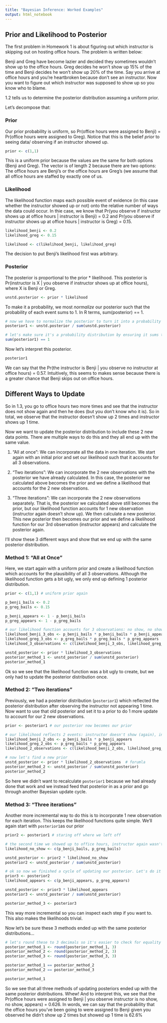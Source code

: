 ```yaml
---
title: "Bayesian Inference: Worked Examples"
output: html_notebook
---
```


## Prior and Likelihood to Posterior

The first problem in Homework 1 is about figuring out which instructor is skipping out on hosting office hours. The problem is written below:

Benji and Greg have become lazier and decided they sometimes wouldn't show up to the office hours. Greg decides he won't show up 15% of the time and Benji decides he won't show up 20% of the time. Say you arrive at office hours and you're heartbroken because don't see an instructor. Now you want to figure out which instructor was supposed to show up so you know who to blame.

1.2 tells us to determine the posterior distribution assuming a uniform prior.

Let's decompose that:

### Prior
Our prior probability is uniform, so Pr(office hours were assigned to Benji) = Pr(office hours were assigned to Greg). Notice that this is the belief _prior_ to seeing data/ observing if an instructor showed up.
```r
prior <- c(1,1) 
```
This is a uniform prior because the values are the same for both options (Benji and Greg). The vector is of length 2 because there are two options: The office hours are Benji's or the office hours are Greg's (we assume that all office hours are staffed by exactly one of us.


### Likelihood
The likelihood function maps each possible event of evidence (in this case whether the instructor showed up or not) onto the relative number of ways the data could occur. In thie case, we know that Pr(you observe if instructor shows up at office hours | instructor is Benji) = 0.2 and Pr(you observe if instructor shows up at office hours | instructor is Greg) = 0.15.
```r
likelihood_benji <- 0.2
likelihood_greg <- 0.15

likelihood <- c(likelihood_benji, likelihood_greg)
```
The decision to put Benji's likelihood first was arbitrary.

### Posterior 
The posterior is proportional to the prior * likelihood. This posterior is Pr(instructor is X | you observe if instructor shows up at office hours), where X is Benji or Greg.
```r
unstd.posterior <- prior * likelihood
```

To make it a probability, we most *normalize* our posterior such that the probability of each event sums to 1. In R terms, sum(posterior) == 1.
```r
# now we have to normalize the posterior to turn it into a probability
posterior1 <- unstd.posterior / sum(unstd.posterior)

# let's make sure it's a probability distribution by ensuring it sums to 1
sum(posterior1) == 1
```

Now let's interpret this posterior.
```r
posterior1
```
We can say that the Pr(the instructor is Benji | you observe no instructor at office hours) = 0.57. 
Intuitively, this seems to makes sense because there is a greater chance that Benji skips out on office hours.

## Different Ways to Update

So in 1.3, you go to office hours two more times and see that the instructor does not show again and then he does (but you don't know who it is). So in total, we observe that the instructor doesn't show up 2 times and instructor shows up 1 time.

Now we want to update the posterior distribution to include these 2 new data points. There are multiple ways to do this and they all end up with the same value.

1. "All at once": We can incorporate all the data in one iteration. We start again with an initial prior and set our likelihood such that it accounts for all 3 observations.

2. "Two iterations": We can incorporate the 2 new observations with the posterior we have already calculated. In this case, the posterior we calculated above becomes the prior and we define a likelihood that accounts for the 2 new observations.

3. "Three iterations": We can incorporate the 2 new observations separately. That is, the posterior we calculated above still becomes the prior, but our likelihood function accounts for 1 new observation (instructor again doesn't show up). We then calculate a new posterior. This new posterior then becomes our prior and we define a likelihood function for our 3rd observation (instructor appears) and calculate the posterior again.

I'll show these 3 different ways and show that we end up with the same posterior distribution.

### Method 1: "All at Once"
Here, we start again with a uniform prior and create a likelihood function which accounts for the plausibility of all 3 observations. Although the likelihood function gets a bit ugly, we only end up defining 1 posterior distribution.
```r
prior <- c(1,1) # uniform prior again

p_benji_bails <- 0.2
p_greg_bails <- 0.15

p_benji_appears <- 1 - p_benji_bails
p_greg_appears <- 1 - p_greg_bails

# our likelihood function accounts for 3 observations: no show, no show, shows
likelihood_benji_3_obs <- p_benji_bails * p_benji_bails * p_benji_appears
likelihood_greg_3_obs <- p_greg_bails * p_greg_bails * p_greg_appears
likelihood_3_observations <- c(likelihood_benji_3_obs, likelihood_greg_3_obs)

unstd_posterior <- prior * likelihood_3_observations
posterior_method_1 <- unstd_posterior / sum(unstd_posterior)
posterior_method_1
```
Ok so we see that the likelihood function was a bit ugly to create, but we only had to update the posterior distribution once.

### Method 2: "Two iterations"
Previously, we had a posterior distribution (`posterior1`) which reflected the posterior distribution after observing the instructor not appearing 1 time. Now want to use that old posterior and set it to a prior to do 1 more update to account for our 2 new observations.
```r
prior <- posterior1 # our posterior now becomes our prior

# our likelihood reflects 2 events: instructor doesn't show (again), instructor shows
likelihood_benji_2_obs <- p_benji_bails * p_benji_appears
likelihood_greg_2_obs <- p_greg_bails * p_greg_appears
likelihood_2_observations <- c(likelihood_benji_2_obs, likelihood_greg_2_obs)  # probability each doesnt show up to theirs

# now let's find a new prior
unstd_posterior <- prior * likelihood_2_observations  # forumla
posterior_method_2 <- unstd_posterior / sum(unstd_posterior)
posterior_method_2
```
So here we didn't want to recalculate `posterior1` because we had already done that work and we instead feed that posterior in as a prior and go through another Bayesian update cycle.

### Method 3: "Three iterations"
Another more incremental way to do this is to incorporate 1 new observation for each iteration. This keeps the likelihood functions quite simple. We'll again start with `posterior1`as our prior
```r
prior2 <- posterior1 # staring off where we left off

# the second time we showed up to office hours, instructor again wasn't there
likelihood_no_show <- c(p_benji_bails, p_greg_bails)

unstd_posterior <- prior2 * likelihood_no_show
posterior2 <- unstd_posterior / sum(unstd_posterior)

# ok so now we finished a cycle of updating our posterior. Let's do it again to incorporate our 3rd observation!
prior3 <- posterior2
likelihood_appears <- c(p_benji_appears, p_greg_appears)

unstd_posterior <- prior3 * likelihood_appears
posterior3 <- unstd_posterior / sum(unstd_posterior)

posterior_method_3 <- posterior3
```
This way more incremental so you can inspect each step if you want to. This also makes the likelihoods trivial.


Now let's be sure these 3 methods ended up with the same posterior distributions...
```r
# let's round these to 3 decimals so it's easier to check for equality between decimals...
posterior_method_1 <- round(posterior_method_1, 3)
posterior_method_2 <- round(posterior_method_2, 3)
posterior_method_3 <- round(posterior_method_3, 3)

posterior_method_1 == posterior_method_2
posterior_method_2 == posterior_method_3

posterior_method_1
```
So we see that all three methods of updating posteriors ended up with the same posterior distributions. Whew!
And to interpret this, we see that the Pr(office hours were assigned to Benji | you observe instructor is no show, no show, appears) = 0.626. In words, we can say that the probability that the office hours you've been going to were assigned to Benji given you observed he didn't show up 2 times but showed up 1 time is 62.6%